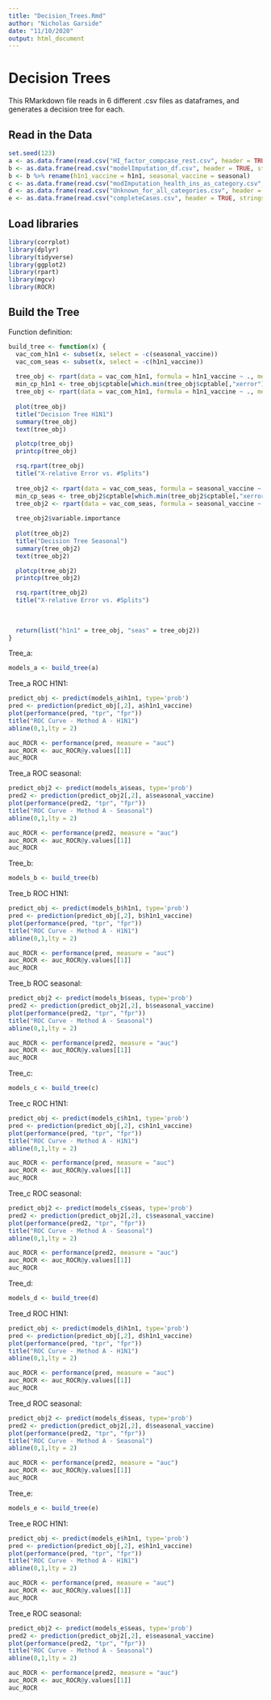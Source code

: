 ---
title: "Decision_Trees.Rmd"
author: "Nicholas Garside"
date: "11/10/2020"
output: html_document
---

# Decision Trees

This RMarkdown file reads in 6 different .csv files as dataframes, and generates a decision tree for each.

## Read in the Data

```{r}
set.seed(123)
a <- as.data.frame(read.csv("HI_factor_compcase_rest.csv", header = TRUE, stringsAsFactors = TRUE))
b <- as.data.frame(read.csv("modelImputation_df.csv", header = TRUE, stringsAsFactors = TRUE))
b <- b %>% rename(h1n1_vaccine = h1n1, seasonal_vaccine = seasonal)
c <- as.data.frame(read.csv("modImputation_health_ins_as_category.csv", header = TRUE, stringsAsFactors = TRUE))
d <- as.data.frame(read.csv("Unknown_for_all_categories.csv", header = TRUE, stringsAsFactors = TRUE))
e <- as.data.frame(read.csv("completeCases.csv", header = TRUE, stringsAsFactors = TRUE))
```

## Load libraries

```{r}
library(corrplot)
library(dplyr)
library(tidyverse)
library(ggplot2)
library(rpart)
library(mgcv)
library(ROCR)
```

## Build the Tree

Function definition:
```{r}
build_tree <- function(x) {
  vac_com_h1n1 <- subset(x, select = -c(seasonal_vaccine))
  vac_com_seas <- subset(x, select = -c(h1n1_vaccine))
  
  tree_obj <- rpart(data = vac_com_h1n1, formula = h1n1_vaccine ~ ., method = "class", minsplit = 10, cp = 0.0002)
  min_cp_h1n1 <- tree_obj$cptable[which.min(tree_obj$cptable[,"xerror"]),"CP"]
  tree_obj <- rpart(data = vac_com_h1n1, formula = h1n1_vaccine ~ ., method = "class", minsplit = 10, cp = min_cp_h1n1)
  
  plot(tree_obj)
  title("Decision Tree H1N1")
  summary(tree_obj)
  text(tree_obj)

  plotcp(tree_obj)
  printcp(tree_obj)

  rsq.rpart(tree_obj)
  title("X-relative Error vs. #Splits")
  
  tree_obj2 <- rpart(data = vac_com_seas, formula = seasonal_vaccine ~ ., method = "class", minsplit = 10, cp = 0.0002)
  min_cp_seas <- tree_obj2$cptable[which.min(tree_obj2$cptable[,"xerror"]),"CP"]
  tree_obj2 <- rpart(data = vac_com_seas, formula = seasonal_vaccine ~ ., method = "class", minsplit = 10, cp = min_cp_seas)
  
  tree_obj2$variable.importance
  
  plot(tree_obj2)
  title("Decision Tree Seasonal")
  summary(tree_obj2)
  text(tree_obj2)

  plotcp(tree_obj2)
  printcp(tree_obj2)

  rsq.rpart(tree_obj2)
  title("X-relative Error vs. #Splits")
  
  
  
  return(list("h1n1" = tree_obj, "seas" = tree_obj2))
}
```

Tree_a:
```{r}
models_a <- build_tree(a)
```

Tree_a ROC H1N1:
```{r}
predict_obj <- predict(models_a$h1n1, type='prob')
pred <- prediction(predict_obj[,2], a$h1n1_vaccine)
plot(performance(pred, "tpr", "fpr"))
title("ROC Curve - Method A - H1N1")
abline(0,1,lty = 2)

auc_ROCR <- performance(pred, measure = "auc")
auc_ROCR <- auc_ROCR@y.values[[1]]
auc_ROCR 
```

Tree_a ROC seasonal:
```{r}
predict_obj2 <- predict(models_a$seas, type='prob')
pred2 <- prediction(predict_obj2[,2], a$seasonal_vaccine)
plot(performance(pred2, "tpr", "fpr"))
title("ROC Curve - Method A - Seasonal")
abline(0,1,lty = 2)

auc_ROCR <- performance(pred2, measure = "auc")
auc_ROCR <- auc_ROCR@y.values[[1]]
auc_ROCR
```


Tree_b:
```{r}
models_b <- build_tree(b)
```

Tree_b ROC H1N1:
```{r}
predict_obj <- predict(models_b$h1n1, type='prob')
pred <- prediction(predict_obj[,2], b$h1n1_vaccine)
plot(performance(pred, "tpr", "fpr"))
title("ROC Curve - Method A - H1N1")
abline(0,1,lty = 2)

auc_ROCR <- performance(pred, measure = "auc")
auc_ROCR <- auc_ROCR@y.values[[1]]
auc_ROCR 
```


Tree_b ROC seasonal:
```{r}
predict_obj2 <- predict(models_b$seas, type='prob')
pred2 <- prediction(predict_obj2[,2], b$seasonal_vaccine)
plot(performance(pred2, "tpr", "fpr"))
title("ROC Curve - Method A - Seasonal")
abline(0,1,lty = 2)

auc_ROCR <- performance(pred2, measure = "auc")
auc_ROCR <- auc_ROCR@y.values[[1]]
auc_ROCR
```

Tree_c:
```{r}
models_c <- build_tree(c)
```

Tree_c ROC H1N1:
```{r}
predict_obj <- predict(models_c$h1n1, type='prob')
pred <- prediction(predict_obj[,2], c$h1n1_vaccine)
plot(performance(pred, "tpr", "fpr"))
title("ROC Curve - Method A - H1N1")
abline(0,1,lty = 2)

auc_ROCR <- performance(pred, measure = "auc")
auc_ROCR <- auc_ROCR@y.values[[1]]
auc_ROCR 
```


Tree_c ROC seasonal:
```{r}
predict_obj2 <- predict(models_c$seas, type='prob')
pred2 <- prediction(predict_obj2[,2], c$seasonal_vaccine)
plot(performance(pred2, "tpr", "fpr"))
title("ROC Curve - Method A - Seasonal")
abline(0,1,lty = 2)

auc_ROCR <- performance(pred2, measure = "auc")
auc_ROCR <- auc_ROCR@y.values[[1]]
auc_ROCR
```

Tree_d:
```{r}
models_d <- build_tree(d)
```

Tree_d ROC H1N1:
```{r}
predict_obj <- predict(models_d$h1n1, type='prob')
pred <- prediction(predict_obj[,2], d$h1n1_vaccine)
plot(performance(pred, "tpr", "fpr"))
title("ROC Curve - Method A - H1N1")
abline(0,1,lty = 2)

auc_ROCR <- performance(pred, measure = "auc")
auc_ROCR <- auc_ROCR@y.values[[1]]
auc_ROCR 
```


Tree_d ROC seasonal:
```{r}
predict_obj2 <- predict(models_d$seas, type='prob')
pred2 <- prediction(predict_obj2[,2], d$seasonal_vaccine)
plot(performance(pred2, "tpr", "fpr"))
title("ROC Curve - Method A - Seasonal")
abline(0,1,lty = 2)

auc_ROCR <- performance(pred2, measure = "auc")
auc_ROCR <- auc_ROCR@y.values[[1]]
auc_ROCR
```

Tree_e:
```{r}
models_e <- build_tree(e)
```

Tree_e ROC H1N1:
```{r}
predict_obj <- predict(models_e$h1n1, type='prob')
pred <- prediction(predict_obj[,2], e$h1n1_vaccine)
plot(performance(pred, "tpr", "fpr"))
title("ROC Curve - Method A - H1N1")
abline(0,1,lty = 2)

auc_ROCR <- performance(pred, measure = "auc")
auc_ROCR <- auc_ROCR@y.values[[1]]
auc_ROCR 
```


Tree_e ROC seasonal:
```{r}
predict_obj2 <- predict(models_e$seas, type='prob')
pred2 <- prediction(predict_obj2[,2], e$seasonal_vaccine)
plot(performance(pred2, "tpr", "fpr"))
title("ROC Curve - Method A - Seasonal")
abline(0,1,lty = 2)

auc_ROCR <- performance(pred2, measure = "auc")
auc_ROCR <- auc_ROCR@y.values[[1]]
auc_ROCR
```



